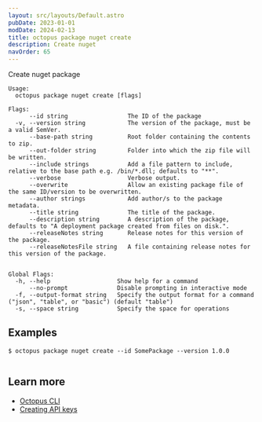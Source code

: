 ```yaml
---
layout: src/layouts/Default.astro
pubDate: 2023-01-01
modDate: 2024-02-13
title: octopus package nuget create
description: Create nuget
navOrder: 65
---
```


Create nuget package

```
Usage:
  octopus package nuget create [flags]

Flags:
      --id string                 The ID of the package
  -v, --version string            The version of the package, must be a valid SemVer.
      --base-path string          Root folder containing the contents to zip.
      --out-folder string         Folder into which the zip file will be written.
      --include strings           Add a file pattern to include, relative to the base path e.g. /bin/*.dll; defaults to "**".
      --verbose                   Verbose output.
      --overwrite                 Allow an existing package file of the same ID/version to be overwritten.
      --author strings            Add author/s to the package metadata.
      --title string              The title of the package.
      --description string        A description of the package, defaults to "A deployment package created from files on disk.".
      --releaseNotes string       Release notes for this version of the package.
      --releaseNotesFile string   A file containing release notes for this version of the package.


Global Flags:
  -h, --help                   Show help for a command
      --no-prompt              Disable prompting in interactive mode
  -f, --output-format string   Specify the output format for a command ("json", "table", or "basic") (default "table")
  -s, --space string           Specify the space for operations

```

## Examples

<SamplesInstance />

```
$ octopus package nuget create --id SomePackage --version 1.0.0


```

## Learn more

- [Octopus CLI](/docs/octopus-rest-api/cli)
- [Creating API keys](/docs/octopus-rest-api/how-to-create-an-api-key)
